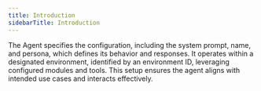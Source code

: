 ```yaml
---
title: Introduction
sidebarTitle: Introduction
---
```


The Agent specifies the configuration, including the system prompt, name, and persona, which defines its behavior and responses. It operates within a designated environment, identified by an environment ID, leveraging configured modules and tools. This setup ensures the agent aligns with intended use cases and interacts effectively.